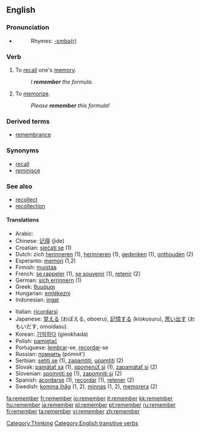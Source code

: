 ==English==

{{rank|American|bad|forward|523|remember|fair|blood|copyright}}

===Pronunciation===
*{{audio|en-us-remember.ogg|Audio (US)}}
*:Rhymes: [[Rhymes:English:-ɛmbə(r)|-ɛmbə(r)]]

===Verb===
{{en-verb}}

# To [[recall]] one's [[memory]].
#:''I '''remember''' the formula.''
# To [[memorize]].
#:''Please '''remember''' this formula!''

===Derived terms===
*[[remembrance]]

===Synonyms===
*[[recall]]
*[[reminisce]]

===See also===
*[[recollect]]
*[[recollection]]

====Translations====
{{top}}
*Arabic: {{ARchar|[[تذكر]]}} {{IPAchar|(taðákkara)}}
*Chinese: [[记得]] (jìde)
*Croatian: [[sjećati se]] (1)
*Dutch: zich [[herinneren]] (1), [[herinneren]] (1), [[gedenken]] (1), [[onthouden]] (2)
*Esperanto: [[memori]] (1,2)
*Finnish: [[muistaa]]
*French: [[se rappeler]] (1), [[se souvenir]] (1), [[retenir]] (2)
*German: [[sich errinnern]] (1) 
*Greek: [[θυμάμαι]]
*Hungarian: [[emlékezni]]
*Indonesian: [[ingat]]
{{mid}}
*Italian: [[ricordarsi]]
*Japanese: [[覚える]] (おぼえる, oboeru), [[記憶する]] (kiokusuru), [[思い出す]] (おもいだす, omoidasu)
*Korean: [[기억하다]] (gieokhada)
*Polish: [[pamiętać]]
*Portuguese: [[lembrar]]-se, [[recordar]]-se
*Russian: [[помнить]] (pómnit’)
*Serbian: [[setiti se]] (1), [[zapamtiti]], [[upamtiti]] (2)
*Slovak: [[pamätať sa]] (1), [[spomenúť si]] (1), [[zapamätať si]] (2)
*Slovenian: [[spomniti se]] (1), [[zapomniti si]] (2)
*Spanish: [[acordarse]] (1), [[recordar]] (1), [[retener]] (2)
*Swedish: [[komma ihåg]] (1, 2), [[minnas]] (1, 2), [[memorera]] (2)
{{bottom}}

[[Category:Thinking]]
[[Category:English transitive verbs]]

[[fa:remember]]
[[fr:remember]]
[[io:remember]]
[[it:remember]]
[[kk:remember]]
[[hu:remember]]
[[ja:remember]]
[[pl:remember]]
[[pt:remember]]
[[ru:remember]]
[[fi:remember]]
[[ta:remember]]
[[vi:remember]]
[[zh:remember]]